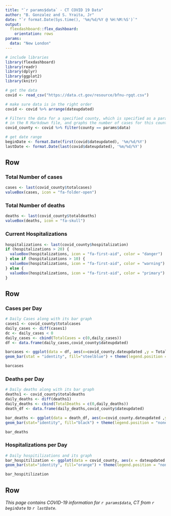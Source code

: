 ```yaml
---
title: "`r params$data` - CT COVID 19 Data"
author: "B. Gonzalez and S. Yraita, Jr"
date: "`r format.Date(Sys.time(), '%m/%d/%Y @ %H:%M:%S')`"
output: 
  flexdashboard::flex_dashboard:
    orientation: rows
params:
  data: "New London"
---
```


```r
# include libraries
library(flexdashboard)
library(readr)
library(dplyr)
library(ggplot2)
library(knitr)

# get the data
covid <- read_csv("https://data.ct.gov/resource/bfnu-rgqt.csv")

# make sure data is in the right order
covid <- covid %>% arrange(dateupdated)

# Filters the data for a specified county, which is specified as a parameter 
# in the R Markdown file, and graphs the number of cases for this county ovr time.
covid_county <- covid %>% filter(county == params$data) 

# get date range
beginDate <- format.Date(first(covid$dateupdated), '%m/%d/%Y')
lastDate <- format.Date(last(covid$dateupdated), '%m/%d/%Y')
```

Row
-----------------------------------------------------------------------

### Total Number of cases

```r
cases <- last(covid_county$totalcases)
valueBox(cases, icon = "fa-folder-open")
```

### Total Number of deaths

```r
deaths <- last(covid_county$totaldeaths)
valueBox(deaths, icon = "fa-skull")
```

### Current Hospitalizations

```r
hospitalizations <- last(covid_county$hospitalization)
if (hospitalizations > 20) {
  valueBox(hospitalizations, icon = "fa-first-aid", color = "danger")
} else if (hospitalizations > 10) {
  valueBox(hospitalizations, icon = "fa-first-aid", color = "warning")
} else {
  valueBox(hospitalizations, icon = "fa-first-aid", color = "primary")
}
```

Row {data-height=1000}
-----------------------------------------------------------------------
### Cases per Day

```r
# Daily Cases along with its bar graph
cases1 <- covid_county$totalcases
daily_cases <- diff(cases1)
dc <- daily_cases < 0
daily_cases <- cbind(TotalCases = c(0,daily_cases))
df <- data.frame(daily_cases,covid_county$dateupdated)

barcases <- ggplot(data = df, aes(x=covid_county.dateupdated ,y = TotalCases, )) +
geom_bar(stat = "identity", fill="steelblue") + theme(legend.position = "none") + labs(x = " ", y = "Cases")

barcases
```


### Deaths per Day

```r
# Daily deaths along with its bar graph
deaths1 <- covid_county$totaldeaths
daily_deaths <- diff(deaths1)
daily_deaths <- cbind(TotalDeaths = c(0,daily_deaths))
death_df <- data.frame(daily_deaths,covid_county$dateupdated)

bar_deaths <- ggplot(data = death_df, aes(x=covid_county.dateupdated ,y = TotalDeaths)) +
geom_bar(stat="identity", fill="black") + theme(legend.position = "none") + labs(x = " ", y = "Deaths")

bar_deaths
```

### Hospitalizations per Day

```r
# Daily hospitilizations and its graph
bar_hospitilization <- ggplot(data = covid_county, aes(x = dateupdated , y = hospitalization)) +
geom_bar(stat="identity", fill="orange") + theme(legend.position = "none") + labs(x = " ", y = "Hospitalizations")

bar_hospitilization
```

Row
-----------------------------------------------------------------------

*This page contains COVID-19 information for `r params$data`, CT from `r beginDate ` to `r lastDate`.*